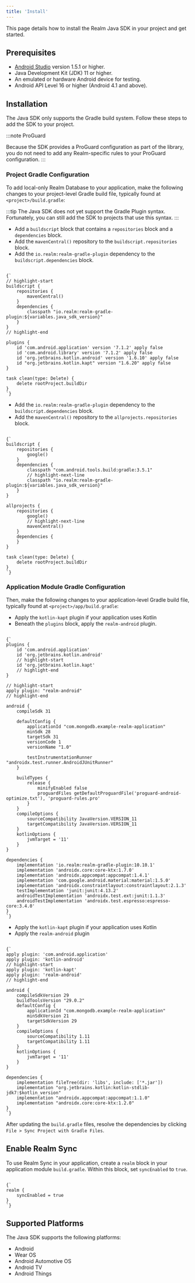 ```yaml
---
title: 'Install'
---
```


This page details how to install the Realm Java SDK in your project
and get started.

## Prerequisites

- [Android Studio](https://developer.android.com/studio/index.html)
  version 1.5.1 or higher.
- Java Development Kit (JDK) 11 or higher.
- An emulated or hardware Android device for testing.
- Android API Level 16 or higher (Android 4.1 and above).

## Installation

The Java SDK only supports the Gradle build system. Follow these steps
to add the SDK to your project.

:::note ProGuard

Because the SDK provides a ProGuard configuration as part
of the library, you do not need to add any
Realm-specific rules to your ProGuard configuration.
:::

### Project Gradle Configuration

To add local-only Realm Database to your application, make
the following changes to your project-level Gradle build
file, typically found at `<project>/build.gradle`:


<Tabs groupId="gradle-syntax">
  <TabItem value="plugin" label="Gradle Plugin Syntax">

:::tip
The Java SDK does not yet support the Gradle Plugin syntax. Fortunately,
you can still add the SDK to projects that use this syntax.
:::

- Add a `buildscript` block that contains a `repositories` block and a `dependencies` block.
- Add the `mavenCentral()` repository to the `buildscript.repositories` block.
- Add the `io.realm:realm-gradle-plugin` dependency to the `buildscript.dependencies` block.

<pre><code parentName="pre" {...{
            "language": "groovy"
          }}>
{`
// highlight-start
buildscript {
    repositories {
        mavenCentral()
    }
    dependencies {
        classpath "io.realm:realm-gradle-plugin:${variables.java_sdk_version}"
    }
}
// highlight-end

plugins {
    id 'com.android.application' version '7.1.2' apply false
    id 'com.android.library' version '7.1.2' apply false
    id 'org.jetbrains.kotlin.android' version '1.6.10' apply false
    id "org.jetbrains.kotlin.kapt" version "1.6.20" apply false
}

task clean(type: Delete) {
    delete rootProject.buildDir
}
`}
</code></pre>

  </TabItem>
  <TabItem value="legacy" label="Gradle Legacy Syntax">

- Add the `io.realm:realm-gradle-plugin` dependency to the `buildscript.dependencies` block.
- Add the `mavenCentral()` repository to the `allprojects.repositories` block.

<pre><code parentName="pre" {...{
            "language": "groovy"
          }}>
{`
buildscript {
    repositories {
        google()
    }
    dependencies {
        classpath "com.android.tools.build:gradle:3.5.1"
        // highlight-next-line
        classpath "io.realm:realm-gradle-plugin:${variables.java_sdk_version}"
    }
}

allprojects {
    repositories {
        google()
        // highlight-next-line
        mavenCentral()
    }
    dependencies {
    }
}

task clean(type: Delete) {
    delete rootProject.buildDir
}
`}
</code></pre>

</TabItem>
</Tabs>

### Application Module Gradle Configuration

Then, make the following changes to your application-level
Gradle build file, typically found at `<project>/app/build.gradle`:

<Tabs groupId="gradle-syntax">
  <TabItem value="plugin" label="Gradle Plugin Syntax">

- Apply the `kotlin-kapt` plugin if your application uses Kotlin
- Beneath the `plugins` block, apply the `realm-android` plugin.


<pre><code parentName="pre" {...{
            "language": "groovy"
          }}>
{`
plugins {
    id 'com.android.application'
    id 'org.jetbrains.kotlin.android'
    // highlight-start
    id 'org.jetbrains.kotlin.kapt'
    // highlight-end
}

// highlight-start
apply plugin: "realm-android"
// highlight-end

android {
    compileSdk 31

    defaultConfig {
        applicationId "com.mongodb.example-realm-application"
        minSdk 28
        targetSdk 31
        versionCode 1
        versionName "1.0"

        testInstrumentationRunner "androidx.test.runner.AndroidJUnitRunner"
    }

    buildTypes {
        release {
            minifyEnabled false
            proguardFiles getDefaultProguardFile('proguard-android-optimize.txt'), 'proguard-rules.pro'
        }
    }
    compileOptions {
        sourceCompatibility JavaVersion.VERSION_11
        targetCompatibility JavaVersion.VERSION_11
    }
    kotlinOptions {
        jvmTarget = '11'
    }
}

dependencies {
    implementation 'io.realm:realm-gradle-plugin:10.10.1'
    implementation 'androidx.core:core-ktx:1.7.0'
    implementation 'androidx.appcompat:appcompat:1.4.1'
    implementation 'com.google.android.material:material:1.5.0'
    implementation 'androidx.constraintlayout:constraintlayout:2.1.3'
    testImplementation 'junit:junit:4.13.2'
    androidTestImplementation 'androidx.test.ext:junit:1.1.3'
    androidTestImplementation 'androidx.test.espresso:espresso-core:3.4.0'
}
`}
</code></pre>

  </TabItem>
  <TabItem value="legacy" label="Gradle Legacy Syntax">


- Apply the `kotlin-kapt` plugin if your application uses Kotlin
- Apply the `realm-android` plugin


<pre><code parentName="pre" {...{
            "language": "groovy"
          }}>
{`
apply plugin: 'com.android.application'
apply plugin: 'kotlin-android'
// highlight-start
apply plugin: 'kotlin-kapt'
apply plugin: 'realm-android'
// highlight-end

android {
    compileSdkVersion 29
    buildToolsVersion "29.0.2"
    defaultConfig {
        applicationId "com.mongodb.example-realm-application"
        minSdkVersion 21
        targetSdkVersion 29
    }
    compileOptions {
        sourceCompatibility 1.11
        targetCompatibility 1.11
    }
    kotlinOptions {
        jvmTarget = '11'
    }
}

dependencies {
    implementation fileTree(dir: 'libs', include: ['*.jar'])
    implementation "org.jetbrains.kotlin:kotlin-stdlib-jdk7:$kotlin_version"
    implementation "androidx.appcompat:appcompat:1.1.0"
    implementation "androidx.core:core-ktx:1.2.0"
}
`}
</code></pre>


  </TabItem>
</Tabs>

After updating the `build.gradle` files, resolve the dependencies by
clicking `File > Sync Project with Gradle Files`.

## Enable Realm Sync

To use Realm Sync in your application, create a `realm` block in your
application module `build.gradle`. Within this block, set `syncEnabled`
to `true`.

<pre><code parentName="pre" {...{
            "language": "groovy"
          }}>
{`
realm {
    syncEnabled = true
}
`}
</code></pre>


## Supported Platforms

The Java SDK supports the following platforms:

- Android
- Wear OS
- Android Automotive OS
- Android TV
- Android Things
